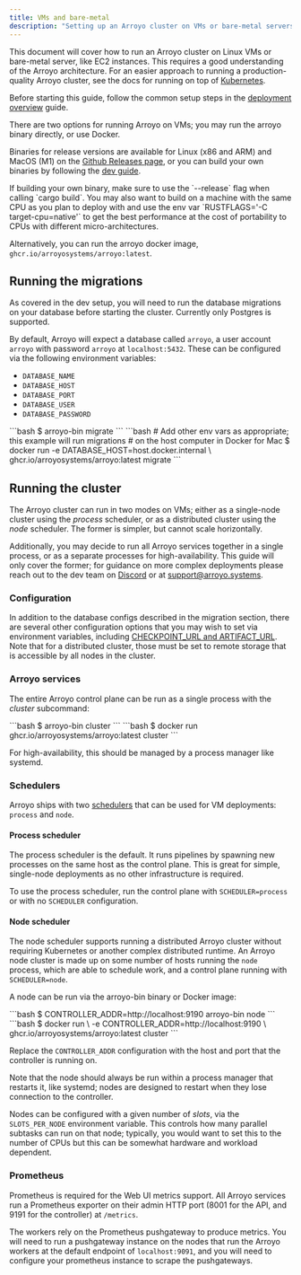 ```yaml
---
title: VMs and bare-metal
description: "Setting up an Arroyo cluster on VMs or bare-metal servers"
---
```


This document will cover how to run an Arroyo cluster on Linux VMs or bare-metal
server, like EC2 instances. This requires a good understanding of the Arroyo
architecture. For an easier approach to running a production-quality Arroyo
cluster, see the docs for running on top of [Kubernetes](/deployment/kubernetes).

Before starting this guide, follow the common setup steps in the [deployment overview](/deployment/overview) guide.

There are two options for running Arroyo on VMs; you may run the arroyo binary directly,
or use Docker.

Binaries for release versions are available for Linux (x86 and ARM) and MacOS (M1) on the
[Github Releases page](https://github.com/ArroyoSystems/arroyo/releases), or you can build your own binaries
by following the [dev guide](/developing/dev-setup).

<Tip>
If building your own binary, make sure to use the
`--release` flag when calling `cargo build`. You may also want to build on a machine with the same CPU
as you plan to deploy with and use the env var `RUSTFLAGS='-C target-cpu=native'` to get the best performance
at the cost of portability to CPUs with different micro-architectures.
</Tip>

Alternatively, you can run the arroyo docker image, `ghcr.io/arroyosystems/arroyo:latest`.

## Running the migrations

As covered in the dev setup, you will need to run the database migrations on your database before starting the
cluster. Currently only Postgres is supported.

By default, Arroyo will expect a database called `arroyo`, a user account `arroyo` with password `arroyo`
at `localhost:5432`. These can be configured via the following environment variables:

- `DATABASE_NAME`
- `DATABASE_HOST`
- `DATABASE_PORT`
- `DATABASE_USER`
- `DATABASE_PASSWORD`

<Card>
<Tabs>
<Tab title="Binary">
```bash
$ arroyo-bin migrate
```
</Tab>

<Tab title="Docker">
```bash
# Add other env vars as appropriate; this example will run migrations
# on the host computer in Docker for Mac
$ docker run -e DATABASE_HOST=host.docker.internal \
    ghcr.io/arroyosystems/arroyo:latest migrate
```
</Tab>
</Tabs>
</Card>

## Running the cluster

The Arroyo cluster can run in two modes on VMs; either as a single-node cluster using the _process_ scheduler,
or as a distributed cluster using the _node_ scheduler. The former is simpler, but cannot scale horizontally.

Additionally, you may decide to run all Arroyo services together in a single
process, or as a separate processes for high-availability. This guide will only
cover the former; for guidance on more complex deployments please reach out to
the dev team on [Discord](https://discord.gg/cjCr5rVmyR) or at
[support@arroyo.systems](mailto:support@arroyo.systems).

### Configuration

In addition to the database configs described in the migration section, there are several
other configuration options that you may wish to set via environment variables, including
[CHECKPOINT_URL and ARTIFACT_URL](/deployment/overview#storage). Note that for a distributed
cluster, those must be set to remote storage that is accessible by all nodes in the cluster.

### Arroyo services

The entire Arroyo control plane can be run as a single process with the _cluster_ subcommand:

<Card>
<Tabs>
<Tab title="Binary">
```bash
$ arroyo-bin cluster
```
</Tab>

<Tab title="Docker">
```bash
$ docker run ghcr.io/arroyosystems/arroyo:latest cluster
```
</Tab>
</Tabs>
</Card>

For high-availability, this should be managed by a process manager like systemd.

### Schedulers

Arroyo ships with two [schedulers](/architecture#schedulers) that can be used for
VM deployments: `process` and `node`.

#### Process scheduler

The process scheduler is the default. It runs pipelines by spawning new processes on the same host
as the control plane. This is great for simple, single-node deployments as no other infrastructure
is required.

To use the process scheduler, run the control plane with `SCHEDULER=process` or with no `SCHEDULER`
configuration.

#### Node scheduler

The node scheduler supports running a distributed Arroyo cluster without
requiring Kubernetes or another complex distributed runtime. An Arroyo node cluster is
made up on some number of hosts running the `node` process, which are able to schedule work,
and a control plane running with `SCHEDULER=node`.

A node can be run via the arroyo-bin binary or Docker image:

<Card>
<Tabs>
<Tab title="Binary">
```bash
$ CONTROLLER_ADDR=http://localhost:9190 arroyo-bin node
```
</Tab>

<Tab title="Docker">
```bash
$ docker run \
  -e CONTROLLER_ADDR=http://localhost:9190 \
  ghcr.io/arroyosystems/arroyo:latest cluster
```
</Tab>
</Tabs>
</Card>

Replace the `CONTROLLER_ADDR` configuration with the host and port that the controller is running on.

Note that the node should always be run within a process manager that restarts
it, like systemd; nodes are designed to restart when they lose connection to the controller.

Nodes can be configured with a given number of _slots_, via the `SLOTS_PER_NODE`
environment variable. This controls how many parallel subtasks can run on that node;
typically, you would want to set this to the number of CPUs but this can be somewhat
hardware and workload dependent.

### Prometheus

Prometheus is required for the Web UI metrics support. All Arroyo services run a
Prometheus exporter on their admin HTTP port (8001 for the API, and 9191 for the
controller) at `/metrics`.

The workers rely on the Prometheus pushgateway to produce metrics. You will need
to run a pushgateway instance on the nodes that run the Arroyo workers at the
default endpoint of `localhost:9091`, and you will need to configure your
prometheus instance to scrape the pushgateways.
